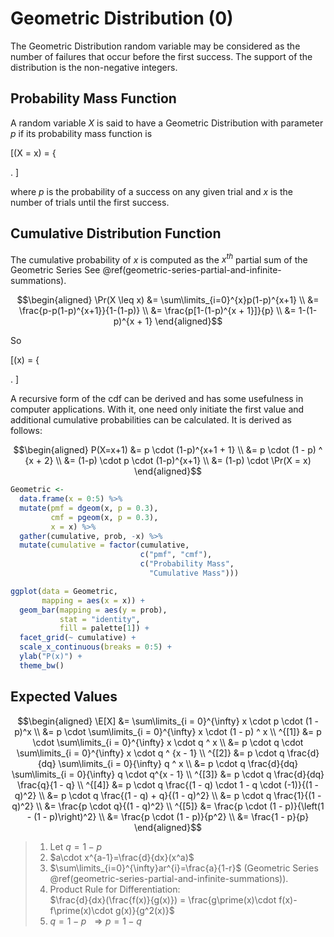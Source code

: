 # Geometric Distribution (0)

The Geometric Distribution random variable may be considered as the number of failures that occur before the first success. The support of the distribution is the non-negative integers.  

## Probability Mass Function

A random variable $X$ is said to have a Geometric Distribution with parameter $p$ if its probability mass function is

\[\Pr(X = x) = \left\{
	\begin{array}{ll}
		p(1-p)^{x}, & x= 0,1,2,3,\ldots\\
		0 & otherwise 
	\end{array} \right. 
\]

where $p$ is the probability of a success on any given trial and $x$ is the number of trials until the first success.


## Cumulative Distribution Function

The cumulative probability of $x$ is computed as the $x^{th}$ partial sum of the Geometric Series
	See \@ref(geometric-series-partial-and-infinite-summations).
	
$$\begin{aligned} 
\Pr(X \leq x) 
	&= \sum\limits_{i=0}^{x}p(1-p)^{x+1} \\
	&= \frac{p-p(1-p)^{x+1}}{1-(1-p)} \\
	&= \frac{p[1-(1-p)^{x + 1}]}{p} \\
	&= 1-(1-p)^{x + 1}
\end{aligned}$$

So

\[\Pr(x) = \left\{
	\begin{array}{ll}
		1-(1-p)^{x + 1},& x=0, 1,2,3,\ldots\\
		0 & otherwise 
	\end{array} \right. 
\]

A recursive form of the cdf can be derived and has some usefulness in computer applications.  With it, one need only initiate the first value and additional cumulative probabilities can be calculated.  It is derived as follows:

$$\begin{aligned}
P(X=x+1)
	&= p \cdot (1-p)^{x+1 + 1} \\
	&= p \cdot (1 - p) ^ {x + 2} \\
	&= (1-p) \cdot p \cdot (1-p)^{x+1} \\
	&= (1-p) \cdot \Pr(X = x)
\end{aligned}$$

```r
Geometric <- 
  data.frame(x = 0:5) %>%
  mutate(pmf = dgeom(x, p = 0.3),
         cmf = pgeom(x, p = 0.3),
         x = x) %>%
  gather(cumulative, prob, -x) %>%
  mutate(cumulative = factor(cumulative,
                             c("pmf", "cmf"),
                             c("Probability Mass",
                               "Cumulative Mass")))

ggplot(data = Geometric,
       mapping = aes(x = x)) + 
  geom_bar(mapping = aes(y = prob), 
           stat = "identity",
           fill = palette[1]) + 
  facet_grid(~ cumulative) + 
  scale_x_continuous(breaks = 0:5) + 
  ylab("P(x)") + 
  theme_bw()
```



## Expected Values

$$\begin{aligned}
\E[X]
  &= \sum\limits_{i = 0}^{\infty} x \cdot p \cdot (1 - p)^x \\
  &= p \cdot \sum\limits_{i = 0}^{\infty} x \cdot (1 - p) ^ x \\
^{[1]}
  &= p \cdot \sum\limits_{i = 0}^{\infty}
            x \cdot q ^ x \\
  &= p \cdot q \cdot \sum\limits_{i = 0}^{\infty}
            x \cdot q ^ {x - 1} \\
^{[2]}
  &= p \cdot q \frac{d}{dq} \sum\limits_{i = 0}{\infty} q ^ x \\
  &= p \cdot q \frac{d}{dq} \sum\limits_{i = 0}{\infty} q \cdot q^{x - 1} \\
^{[3]}
  &= p \cdot q \frac{d}{dq} \frac{q}{1 - q} \\
^{[4]}
  &= p \cdot q \frac{(1 - q) \cdot 1 - q \cdot (-1)}{(1 - q)^2} \\
  &= p \cdot q \frac{(1 - q) + q}{(1 - q)^2} \\
  &= p \cdot q \frac{1}{(1 - q)^2} \\
  &= \frac{p \cdot q}{(1 - q)^2} \\
^{[5]}
  &= \frac{p \cdot (1 - p)}{\left(1 - (1 - p)\right)^2} \\
  &= \frac{p \cdot (1 - p)}{p^2} \\
  &= \frac{1 - p}{p}
\end{aligned}$$

> 1. Let $q = 1 - p$
> 2. $a\cdot x^{a-1}=\frac{d}{dx}(x^a)$
> 3. $\sum\limits_{i=0}^{\infty}ar^{i}=\frac{a}{1-r}$ (Geometric Series \@ref(geometric-series-partial-and-infinite-summations)).
> 4. Product Rule for Differentiation:  
		$\frac{d}{dx}(\frac{f(x)}{g(x)})
		= \frac{g\prime(x)\cdot f(x)-f\prime(x)\cdot g(x)}{g^2(x)}$
> 5. $q = 1- p \ \ \Rightarrow p=1-q$


